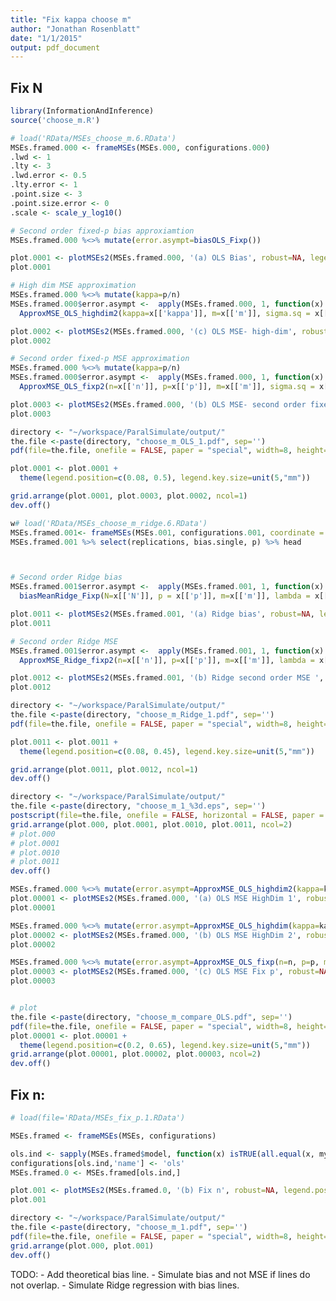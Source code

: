 ```yaml
---
title: "Fix kappa choose m"
author: "Jonathan Rosenblatt"
date: "1/1/2015"
output: pdf_document
---
```

## Fix N

```r
library(InformationAndInference)
source('choose_m.R')
```



```r
# load('RData/MSEs_choose_m.6.RData')
MSEs.framed.000 <- frameMSEs(MSEs.000, configurations.000)
.lwd <- 1
.lty <- 3
.lwd.error <- 0.5
.lty.error <- 1
.point.size <- 3
.point.size.error <- 0
.scale <- scale_y_log10()

# Second order fixed-p bias approxiamtion
MSEs.framed.000 %<>% mutate(error.asympt=biasOLS_Fixp())

plot.0001 <- plotMSEs2(MSEs.framed.000, '(a) OLS Bias', robust=NA, legend.position='none', jitter=0, line=TRUE, fix='Np', center='bias.mean', lty=.lty, lwd=.lwd, lwd.error=.lwd.error, lty.error = .lty.error, point.size = .point.size, point.size.error = .point.size.error)
plot.0001

# High dim MSE approximation
MSEs.framed.000 %<>% mutate(kappa=p/n)
MSEs.framed.000$error.asympt <-  apply(MSEs.framed.000, 1, function(x) 
  ApproxMSE_OLS_highdim2(kappa=x[['kappa']], m=x[['m']], sigma.sq = x[['sigma']]^2))

plot.0002 <- plotMSEs2(MSEs.framed.000, '(c) OLS MSE- high-dim', robust=NA, legend.position='none', jitter=0, line=TRUE, fix='Np', center='MSE',  lty=.lty, lwd=.lwd, lwd.error=.lwd.error, lty.error = .lty.error, point.size = .point.size, point.size.error = .point.size.error, scale.y = .scale)
plot.0002

# Second order fixed-p MSE approximation
MSEs.framed.000 %<>% mutate(kappa=p/n)
MSEs.framed.000$error.asympt <-  apply(MSEs.framed.000, 1, function(x) 
  ApproxMSE_OLS_fixp2(n=x[['n']], p=x[['p']], m=x[['m']], sigma.sq = x[['sigma']]^2))

plot.0003 <- plotMSEs2(MSEs.framed.000, '(b) OLS MSE- second order fixed-p', robust=NA, legend.position='none', jitter=0, line=TRUE, fix='Np', center='MSE', lty=.lty, lwd=.lwd,  lwd.error=.lwd.error, lty.error = .lty.error, point.size = .point.size, point.size.error = .point.size.error, scale.y = .scale)
plot.0003
```


```r
directory <- "~/workspace/ParalSimulate/output/"
the.file <-paste(directory, "choose_m_OLS_1.pdf", sep='')
pdf(file=the.file, onefile = FALSE, paper = "special", width=8, height=8)

plot.0001 <- plot.0001 +
  theme(legend.position=c(0.08, 0.5), legend.key.size=unit(5,"mm")) 

grid.arrange(plot.0001, plot.0003, plot.0002, ncol=1)
dev.off()
```






```r
w# load('RData/MSEs_choose_m_ridge.6.RData')
MSEs.framed.001<- frameMSEs(MSEs.001, configurations.001, coordinate = 1)
MSEs.framed.001 %>% select(replications, bias.single, p) %>% head



# Second order Ridge bias
MSEs.framed.001$error.asympt <-  apply(MSEs.framed.001, 1, function(x) 
  biasMeanRidge_Fixp(N=x[['N']], p = x[['p']], m=x[['m']], lambda = x[['lambda']], beta = x[['beta.star']]))

plot.0011 <- plotMSEs2(MSEs.framed.001, '(a) Ridge bias', robust=NA, legend.position='none',  jitter=0, line=TRUE, fix='Np', center='bias.mean', lty = .lty, lwd=.lwd, lty.error = .lty.error, lwd.error = .lwd.error,  point.size = .point.size, point.size.error = .point.size.error)
plot.0011

# Second order Ridge MSE
MSEs.framed.001$error.asympt <-  apply(MSEs.framed.001, 1, function(x) 
  ApproxMSE_Ridge_fixp2(n=x[['n']], p=x[['p']], m=x[['m']], lambda = x[['lambda']], beta = x[['beta']], sigma.sq = x[['sigma']]^2))

plot.0012 <- plotMSEs2(MSEs.framed.001, '(b) Ridge second order MSE ', robust=NA, legend.position='none',  jitter=0, line=TRUE, fix='Np', center='MSE', lty = .lty, lwd=.lwd, lty.error = .lty.error, lwd.error = .lwd.error,  point.size = .point.size, point.size.error = .point.size.error, scale.y = scale_y_log10())
plot.0012
```


```r
directory <- "~/workspace/ParalSimulate/output/"
the.file <-paste(directory, "choose_m_Ridge_1.pdf", sep='')
pdf(file=the.file, onefile = FALSE, paper = "special", width=8, height=8)

plot.0011 <- plot.0011 +
  theme(legend.position=c(0.08, 0.45), legend.key.size=unit(5,"mm"))

grid.arrange(plot.0011, plot.0012, ncol=1)
dev.off()
```



```r
directory <- "~/workspace/ParalSimulate/output/"
the.file <-paste(directory, "choose_m_1_%3d.eps", sep='')
postscript(file=the.file, onefile = FALSE, horizontal = FALSE, paper = "special", width=8, height=8)
grid.arrange(plot.000, plot.0001, plot.0010, plot.0011, ncol=2)
# plot.000
# plot.0001
# plot.0010
# plot.0011
dev.off()
```





```r
MSEs.framed.000 %<>% mutate(error.asympt=ApproxMSE_OLS_highdim2(kappa=kappa, m = m, sigma.sq = sigma^2))
plot.00001 <- plotMSEs2(MSEs.framed.000, '(a) OLS MSE HighDim 1', robust=NA, legend.position='none', jitter=0, line=TRUE, fix='Np', center='MSE')
plot.00001

MSEs.framed.000 %<>% mutate(error.asympt=ApproxMSE_OLS_highdim(kappa=kappa, m = m, sigma.sq = sigma^2))
plot.00002 <- plotMSEs2(MSEs.framed.000, '(b) OLS MSE HighDim 2', robust=NA, legend.position='none', jitter=0, line=TRUE, fix='Np', center='MSE')
plot.00002

MSEs.framed.000 %<>% mutate(error.asympt=ApproxMSE_OLS_fixp(n=n, p=p, m = m, sigma.sq = sigma^2))
plot.00003 <- plotMSEs2(MSEs.framed.000, '(c) OLS MSE Fix p', robust=NA, legend.position='none', jitter=0, line=TRUE, fix='Np', center='MSE')
plot.00003


# plot
the.file <-paste(directory, "choose_m_compare_OLS.pdf", sep='')
pdf(file=the.file, onefile = FALSE, paper = "special", width=8, height=8)
plot.00001 <- plot.00001 +
  theme(legend.position=c(0.2, 0.65), legend.key.size=unit(5,"mm"))
grid.arrange(plot.00001, plot.00002, plot.00003, ncol=2)
dev.off()
```






## Fix n:
```r
# load(file='RData/MSEs_fix_p.1.RData') 

MSEs.framed <- frameMSEs(MSEs, configurations)

ols.ind <- sapply(MSEs.framed$model, function(x) isTRUE(all.equal(x, my.ols))) 
configurations[ols.ind,'name'] <- 'ols'
MSEs.framed.0 <- MSEs.framed[ols.ind,]
```

```r
plot.001 <- plotMSEs2(MSEs.framed.0, '(b) Fix n', robust=NA, legend.position='right', y.lim=c(0,3), jitter=0, line=TRUE, fix='n')
plot.001
```

```r
directory <- "~/workspace/ParalSimulate/output/"
the.file <-paste(directory, "choose_m_1.pdf", sep='')
pdf(file=the.file, onefile = FALSE, paper = "special", width=8, height=8)
grid.arrange(plot.000, plot.001)
dev.off()
```

TODO: 
- Add theoretical bias line.
- Simulate bias and not MSE if lines do not overlap.
- Simulate Ridge regression with bias lines.
